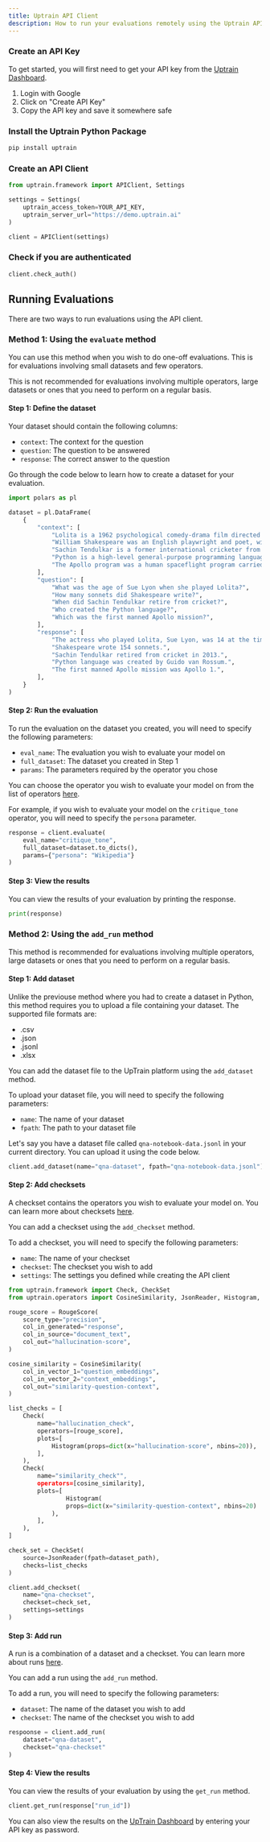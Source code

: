 ```yaml
---
title: Uptrain API Client
description: How to run your evaluations remotely using the Uptrain API Client
---
```


### Create an API Key

To get started, you will first need to get your API key from the [Uptrain Dashboard](https://uptrain.ai/dashboard).

1. Login with Google
2. Click on "Create API Key"
3. Copy the API key and save it somewhere safe


### Install the Uptrain Python Package

```bash
pip install uptrain
```


### Create an API Client

```python
from uptrain.framework import APIClient, Settings

settings = Settings(
    uptrain_access_token=YOUR_API_KEY,
    uptrain_server_url="https://demo.uptrain.ai"
)

client = APIClient(settings)
```


### Check if you are authenticated

```python
client.check_auth()
```


## Running Evaluations
There are two ways to run evaluations using the API client.

### Method 1: Using the `evaluate` method
You can use this method when you wish to do one-off evaluations. This is for evaluations involving small datasets and few operators.

<Note>This is not recommended for evaluations involving multiple operators, large datasets or ones that you need to perform on a regular basis.</Note>


#### Step 1: Define the dataset
Your dataset should contain the following columns:
- `context`: The context for the question
- `question`: The question to be answered
- `response`: The correct answer to the question

Go through the code below to learn how to create a dataset for your evaluation.

```python
import polars as pl

dataset = pl.DataFrame(
    {
        "context": [
            "Lolita is a 1962 psychological comedy-drama film directed by Stanley Kubrick. The film follows Humbert Humbert, a middle-aged literature lecturer who becomes infatuated with Dolores Haze, a young adolescent girl. It stars Sue Lyon as the titular character.",
            "William Shakespeare was an English playwright and poet, widely regarded as the world's greatest dramatist. He is often called the Bard of Avon. His works consist of some 39 plays, 154 sonnets and a few other verses.",
            "Sachin Tendulkar is a former international cricketer from India. He is widely regarded as one of the greatest batsmen in the history of cricket. He is the highest run scorer of all time in International cricket and played until 16 May 2013.",
            "Python is a high-level general-purpose programming language. Its design philosophy emphasizes code readability. Its language constructs aim to help programmers write clear, logical code for both small and large-scale projects.",
            "The Apollo program was a human spaceflight program carried out by NASA. It accomplished landing the first humans on the Moon from 1969 to 1972. The program was named after Apollo, the Greek god of light, music, and the sun. The first mission flown was dubbed as Apollo 1.",
        ],
        "question": [
            "What was the age of Sue Lyon when she played Lolita?",
            "How many sonnets did Shakespeare write?",
            "When did Sachin Tendulkar retire from cricket?",
            "Who created the Python language?",
            "Which was the first manned Apollo mission?",
        ],
        "response": [
            "The actress who played Lolita, Sue Lyon, was 14 at the time of filming.",
            "Shakespeare wrote 154 sonnets.",
            "Sachin Tendulkar retired from cricket in 2013.",
            "Python language was created by Guido van Rossum.",
            "The first manned Apollo mission was Apollo 1.",
        ],
    }
)
```


#### Step 2: Run the evaluation
To run the evaluation on the dataset you created, you will need to specify the following parameters:
- `eval_name`: The evaluation you wish to evaluate your model on
- `full_dataset`: The dataset you created in Step 1
- `params`: The parameters required by the operator you chose

You can choose the operator you wish to evaluate your model on from the list of operators [here](https://uptrain-ai.github.io/uptrain/operators/Accuracy/).

For example, if you wish to evaluate your model on the `critique_tone` operator, you will need to specify the `persona` parameter.

```python
response = client.evaluate(
    eval_name="critique_tone",
    full_dataset=dataset.to_dicts(),
    params={"persona": "Wikipedia"}
)
```

#### Step 3: View the results
You can view the results of your evaluation by printing the response.

```python
print(response)
```


### Method 2: Using the `add_run` method
This method is recommended for evaluations involving multiple operators, large datasets or ones that you need to perform on a regular basis.


#### Step 1: Add dataset
Unlike the previouse method where you had to create a dataset in Python, this method requires you to upload a file containing your dataset. The supported file formats are:

- .csv
- .json
- .jsonl
- .xlsx

You can add the dataset file to the UpTrain platform using the `add_dataset` method.

To upload your dataset file, you will need to specify the following parameters:
- `name`: The name of your dataset
- `fpath`: The path to your dataset file

Let's say you have a dataset file called `qna-notebook-data.jsonl` in your current directory. You can upload it using the code below.

```python
client.add_dataset(name="qna-dataset", fpath="qna-notebook-data.jsonl")
```


#### Step 2: Add checksets
A checkset contains the operators you wish to evaluate your model on. You can learn more about checksets [here](/key-components/checkset).

You can add a checkset using the `add_checkset` method.

To add a checkset, you will need to specify the following parameters:
- `name`: The name of your checkset
- `checkset`: The checkset you wish to add
- `settings`: The settings you defined while creating the API client

```python
from uptrain.framework import Check, CheckSet
from uptrain.operators import CosineSimilarity, JsonReader, Histogram, RougeScore

rouge_score = RougeScore(
    score_type="precision",
    col_in_generated="response",
    col_in_source="document_text",
    col_out="hallucination-score",
)

cosine_similarity = CosineSimilarity(
    col_in_vector_1="question_embeddings",
    col_in_vector_2="context_embeddings",
    col_out="similarity-question-context",
)

list_checks = [
    Check(
        name="hallucination_check",
        operators=[rouge_score],
        plots=[
            Histogram(props=dict(x="hallucination-score", nbins=20)),
        ],
    ),
    Check(
        name="similarity_check"",
        operators=[cosine_similarity],
        plots=[
                Histogram(
                props=dict(x="similarity-question-context", nbins=20)
            ),
        ],
    ),
]

check_set = CheckSet(
    source=JsonReader(fpath=dataset_path),
    checks=list_checks
)

client.add_checkset(
    name="qna-checkset",
    checkset=check_set,
    settings=settings
)
```


#### Step 3: Add run
A run is a combination of a dataset and a checkset. You can learn more about runs [here](/key-components/run).

You can add a run using the `add_run` method.

To add a run, you will need to specify the following parameters:
- `dataset`: The name of the dataset you wish to add
- `checkset`: The name of the checkset you wish to add

```python
respoonse = client.add_run(
    dataset="qna-dataset",
    checkset="qna-checkset"
)
```


#### Step 4: View the results
You can view the results of your evaluation by using the `get_run` method.

```python
client.get_run(response["run_id"])
```

You can also view the results on the [UpTrain Dashboard](https://demo.uptrain.ai/dashboard/) by entering your API key as password.

